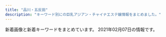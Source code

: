 ```yaml
---
title: "品川・五反田"
description: "キーワード別にの巨乳アジアン・チャイナエステ嬢情報をまとめました。"
---
```


新着画像と新着キーワードをまとめています。
2021年02月07日の情報です。

<DmmAffiliateIns />
<KeywordTable
  shops={
    [
    {
        "name": "\u30e9\u30ad\u30e5\u30a2",
        "url": "http://lacure.link/",
        "keywords": {},
        "station": "\u6238\u8d8a\u9280\u5ea7\u99c5",
        "img_links": [
            "http://lacure.link/images/yuki.jpg",
            "http://lacure.link/images/r5.jpg",
            "http://lacure.link/images/r2.jpg",
            "http://lacure.link/images/g6.jpg",
            "http://lacure.link/images/r3.jpg",
            "http://lacure.link/images/face.png",
            "http://lacure.link/images/left3.png",
            "http://lacure.link/images/top2.jpg",
            "http://lacure.link/images/news.png",
            "http://lacure.link/images/s_staff.png",
            "http://lacure.link/images/g3.jpg",
            "http://lacure.link/images/sayuri.jpg",
            "http://lacure.link/images/r4.jpg",
            "http://lacure.link/images/g1.jpg",
            "http://lacure.link/images/kol.jpg",
            "http://lacure.link/images/asali.jpg",
            "http://lacure.link/images/g5.jpg",
            "http://lacure.link/images/r6.jpg",
            "http://lacure.link/images/g2.jpg",
            "http://lacure.link/images/r1.jpg",
            "http://lacure.link/images/gb01.png",
            "http://lacure.link/images/zi.png",
            "http://lacure.link/images/kiki.jpg",
            "http://lacure.link/images/s1.jpg",
            "http://lacure.link/images/g0.jpg"
        ]
    },
    {
        "img_links": [
            "http://hanagoromo.work/s1.png",
            "http://hanagoromo.work/interior1.jpg",
            "http://hanagoromo.work/b3.jpg",
            "http://hanagoromo.work/main_top.jpg",
            "http://hanagoromo.work/rie1.jpg",
            "http://hanagoromo.work/mio.jpg",
            "http://hanagoromo.work/rina1.jpeg",
            "http://hanagoromo.work/sys.jpg",
            "http://hanagoromo.work/nana2.jpg",
            "http://hanagoromo.work/nana.jpg",
            "http://hanagoromo.work/yumi.jpg",
            "http://hanagoromo.work/staff_t.jpg",
            "http://hanagoromo.work/b1.jpg",
            "http://hanagoromo.work/112.jpg",
            "http://hanagoromo.work/2.jpg",
            "http://hanagoromo.work/yuyu.jpg",
            "http://hanagoromo.work/hitomi.jpg",
            "http://hanagoromo.work/int2.jpg",
            "http://hanagoromo.work/yuna2.jpg",
            "http://hanagoromo.work/3.jpg",
            "http://hanagoromo.work/4.jpg",
            "http://hanagoromo.work/mens-esthe1.png",
            "http://hanagoromo.work/yuna1.jpg",
            "http://hanagoromo.work/ta.png",
            "http://hanagoromo.work/rina2.jpeg",
            "http://hanagoromo.work/head.jpg",
            "http://hanagoromo.work/mio2.jpg",
            "http://hanagoromo.work/nana1.jpg",
            "http://hanagoromo.work/6.jpg",
            "http://hanagoromo.work/interior_t.jpg",
            "http://hanagoromo.work/miyuki1.jpg",
            "http://hanagoromo.work/sayaka.jpg",
            "http://hanagoromo.work/1.jpg",
            "http://hanagoromo.work/ai3.jpg",
            "http://hanagoromo.work/yumi1.jpg",
            "http://hanagoromo.work/hitomi1.jpg",
            "http://hanagoromo.work/hitomi2.jpg",
            "http://hanagoromo.work/tina2.jpg",
            "http://hanagoromo.work/ai2.jpg",
            "http://hanagoromo.work/tina.jpg",
            "http://hanagoromo.work/b2.jpg",
            "http://hanagoromo.work/miyuki.jpg",
            "http://hanagoromo.work/mio1.jpg"
        ],
        "name": "\u82b1\u8863",
        "keywords": {},
        "url": "http://hanagoromo.work/",
        "station": "JR\u4e94\u53cd\u7530\u99c5"
    },
    {
        "station": "JR\u4e94\u53cd\u7530\u99c5\u6771\u53e3",
        "name": "\u8299\u84c9\uff5e\u30d5\u30e8\u30a6\uff5e",
        "img_links": [
            "http://www.relax-fuyou.info/img/sta8.jpg",
            "http://www.relax-fuyou.info/img/st140.jpg",
            "http://www.relax-fuyou.info/img/sta16.jpg",
            "http://www.relax-fuyou.info/img/st7.jpg",
            "http://www.relax-fuyou.info/img/st201.jpg",
            "http://www.relax-fuyou.info/img/sta5.jpg",
            "http://www.relax-fuyou.info/img/top.jpg",
            "http://www.relax-fuyou.info/img/st110.jpg",
            "http://www.relax-fuyou.info/img/sta18.jpg",
            "http://www.relax-fuyou.info/img/st191.jpg",
            "http://www.relax-fuyou.info/img/sta20.jpg",
            "http://www.relax-fuyou.info/img/st17.jpg",
            "http://www.relax-fuyou.info/img/st181.jpg",
            "http://www.relax-fuyou.info/img/st10.jpg",
            "http://www.relax-fuyou.info/img/sta1.jpg",
            "http://www.relax-fuyou.info/img/sta19.jpg",
            "http://www.relax-fuyou.info/img/st11.jpg",
            "http://www.relax-fuyou.info/img/sta15.jpg",
            "http://www.relax-fuyou.info/img/st72.jpg",
            "http://www.relax-fuyou.info/img/st5.jpg",
            "http://www.relax-fuyou.info/img/st8.jpg",
            "http://www.relax-fuyou.info/img/st160.jpg",
            "http://www.relax-fuyou.info/img/st42.jpg",
            "http://www.relax-fuyou.info/img/st141.jpg",
            "http://www.relax-fuyou.info/img/st71.jpg",
            "http://www.relax-fuyou.info/img/st1.jpg",
            "http://www.relax-fuyou.info/img/st41.jpg",
            "http://www.relax-fuyou.info/img/sta17.jpg",
            "http://www.relax-fuyou.info/img/st171.jpg",
            "http://www.relax-fuyou.info/img/st161.jpg",
            "http://www.relax-fuyou.info/img/st150.jpg",
            "http://www.relax-fuyou.info/img/r9.jpg"
        ],
        "url": "http://www.relax-fuyou.info/",
        "keywords": {
            "G": 1,
            "E": 5,
            "90": 2,
            "84": 5,
            "88": 3,
            "C": 3,
            "86": 2,
            "87": 2,
            "D": 5
        }
    },
    {
        "name": "\u6708\u306e\u548c",
        "keywords": {},
        "url": "https://tsukiwa.info/",
        "img_links": [
            "https://tsukiwa.info/img/staff/no_image.jpg",
            "https://tsukiwa.info/img/staff/sara243.jpg",
            "https://tsukiwa.info/img/staff/koko3.jpg",
            "https://tsukiwa.info/img/bar_profile.png",
            "https://tsukiwa.info/img/staff/aya2101.jpg",
            "https://tsukiwa.info/img/akusesu-top0.jpg",
            "https://tsukiwa.info/img/staff/mika05.jpg",
            "https://tsukiwa.info/img/staff/sara242.jpg",
            "https://tsukiwa.info/img/staff/IMG_3569.jpg",
            "https://tsukiwa.info/img/staff/rumi02.jpg",
            "https://tsukiwa.info/img/top_map.jpg",
            "https://tsukiwa.info/img/staff/mimi202012.jpg",
            "https://tsukiwa.info/img/bar_gallery.png",
            "https://tsukiwa.info/img/staff/mimi20202.jpg",
            "https://tsukiwa.info/img/staff/rumi04.jpg",
            "https://tsukiwa.info/img/news3.png",
            "https://tsukiwa.info/img/event/camp03.jpg",
            "https://tsukiwa.info/img/staff/sara244.jpg",
            "https://tsukiwa.info/img/staff_top/20201219_1.jpg",
            "https://tsukiwa.info/img/news1.png",
            "https://tsukiwa.info/img/bar_staff.png",
            "https://tsukiwa.info/img/staff/g12.jpg",
            "https://tsukiwa.info/img/event/20210128.png",
            "https://tsukiwa.info/img/staff/g121.jpg",
            "https://tsukiwa.info/img/pickupGirl.png",
            "https://tsukiwa.info/img/staff/sara241.jpg",
            "https://tsukiwa.info/img/staff/yuri001.jpg",
            "https://tsukiwa.info/img/staff_top/20201219_2.jpg",
            "https://tsukiwa.info/img/QRcode.png",
            "https://tsukiwa.info/img/staff/5AD524C3-384E-48C5-9527-57A24BF6D687.jpeg",
            "https://tsukiwa.info/img/staff/mimi01.jpg",
            "https://www.a-side.com/ad/koko/include/banner/koko_200x40.png"
        ],
        "station": "JR\u4e94\u53cd\u7530\u99c5\u897f\u53e3"
    },
    {
        "url": "http://es-mirei.com/",
        "station": "JR\u4e94\u53cd\u7530\u99c5\u897f\u53e3",
        "img_links": [
            "http://es-mirei.com/staffPhoto/s20180613122502.jpg",
            "http://es-mirei.com/staffPhoto/s20170728165536.jpg",
            "http://es-mirei.com/staffPhoto/s20170911152129.jpg",
            "http://es-mirei.com/images/s3Slider1Images/03.jpg",
            "http://es-mirei.com/images/store/05.jpg",
            "http://es-mirei.com/staffPhoto/s20180209180323.jpg",
            "http://es-mirei.com/images/s3Slider1Images/01.jpg",
            "http://es-mirei.com/images/store/06.jpg",
            "http://es-mirei.com/staffPhoto/b20170911152129.jpg",
            "http://es-mirei.com/staffPhoto/s20170728165256.jpg",
            "http://es-mirei.com/images/store/03.jpg",
            "http://es-mirei.com/staffPhoto/b20170728165302.jpg",
            "http://es-mirei.com/staffPhoto/s20170908125528.jpg",
            "http://es-mirei.com/images/returnStaffBtn.png",
            "http://es-mirei.com/images/noImg.jpg",
            "http://es-mirei.com/images/store/01.jpg",
            "http://es-mirei.com/images/s3Slider1Images/02.jpg",
            "http://es-mirei.com/staffPhoto/s20170911152114.jpg",
            "http://es-mirei.com/staffPhoto/b20170728165536.jpg",
            "http://es-mirei.com/images/store/04.jpg",
            "http://es-mirei.com/staffPhoto/b20170911152114.jpg",
            "http://es-mirei.com/staffPhoto/b20180209180323.jpg",
            "http://es-mirei.com/staffPhoto/b20170908125528.jpg",
            "http://es-mirei.com/images/store/02.jpg",
            "http://es-mirei.com/staffPhoto/b20180613122502.jpg",
            "http://es-mirei.com/staffPhoto/b20170728165256.jpg",
            "http://es-mirei.com/staffPhoto/s20170728165302.jpg"
        ],
        "name": "\u7f8e\u4f36",
        "keywords": {
            "88": 2,
            "85": 2,
            "86": 2,
            "87": 4,
            "E": 8
        }
    },
    {
        "img_links": [
            "http://www.kouroku-este.com/img/staff/aaa/aaa2.jpg",
            "http://www.kouroku-este.com/img/top/listmark1.png",
            "http://www.kouroku-este.com/img/staff/aaa/aaa1.jpg",
            "http://www.kouroku-este.com/img/system/service01.jpg",
            "http://www.kouroku-este.com/img/staff/fff/s-fff2.jpg",
            "http://www.kouroku-este.com/img/system/service02.jpg",
            "http://www.kouroku-este.com/img/staff/eee/s-eee2.jpg",
            "http://www.kouroku-este.com/img/staff/bbb/bbb1.jpg",
            "http://www.kouroku-este.com/img/staff/ccc/ccc2.jpg",
            "http://www.kouroku-este.com/img/menu/info_r.jpg",
            "http://www.kouroku-este.com/img/staff/eee/s-eee1.jpg",
            "http://www.kouroku-este.com/img/staff/fff/s-fff1.jpg",
            "http://www.kouroku-este.com/img/staff/ccc/ccc1.jpg",
            "http://www.kouroku-este.com/img/staff/ggg/ggg1.jpg"
        ],
        "station": "JR\u54c1\u5ddd\u99c5\u9ad8\u8f2a\u53e3",
        "keywords": {
            "C": 15
        },
        "name": "\u5eb7\u7984",
        "url": "http://www.kouroku-este.com/"
    },
    {
        "img_links": [
            "http://www.es-yuduki.com/css/progress03.jpg",
            "http://www.es-yuduki.com/css/progress02.jpg",
            "http://www.es-yuduki.com/css/staff03-b.jpg",
            "http://www.es-yuduki.com/css/staff01-b.jpg",
            "http://www.es-yuduki.com/css/progress05.jpg",
            "http://www.es-yuduki.com/css/nav/change-004.jpg",
            "http://www.es-yuduki.com/css/progress04.jpg",
            "http://www.es-yuduki.com/css/coupon003.jpg",
            "http://www.es-yuduki.com/css/nav/nav-001.jpg",
            "http://www.es-yuduki.com/css/staff01.jpg",
            "http://www.es-yuduki.com/css/progress01.jpg",
            "http://www.es-yuduki.com/css/nav/nav-004.jpg",
            "http://www.es-yuduki.com/css/progress06.jpg",
            "http://www.es-yuduki.com/css/nav/nav-0003.jpg",
            "http://www.es-yuduki.com/css/nav/nav-007.jpg",
            "http://www.es-yuduki.com/css/nav/change-001.jpg",
            "http://www.es-yuduki.com/css/progress07.jpg",
            "http://www.es-yuduki.com/css/nav/change-002.jpg",
            "http://www.es-yuduki.com/css/staff00.jpg",
            "http://www.es-yuduki.com/css/staff02.jpg",
            "http://www.es-yuduki.com/css/nav/change-0003.jpg",
            "http://www.es-yuduki.com/css/staff02-b.jpg",
            "http://www.es-yuduki.com/css/kanban.jpg",
            "http://www.es-yuduki.com/css/nav/change-005.jpg",
            "http://www.es-yuduki.com/css/progress08.jpg",
            "http://www.es-yuduki.com/css/nav/change-006.jpg",
            "http://www.es-yuduki.com/css/nav/nav-005.jpg",
            "http://www.es-yuduki.com/css/nav/change-007.jpg",
            "http://www.es-yuduki.com/css/nav/nav-006.jpg",
            "http://www.es-yuduki.com/css/nav/nav-002.jpg",
            "http://www.es-yuduki.com/css/head.jpg",
            "http://www.es-yuduki.com/css/staff03.jpg",
            "http://www.es-yuduki.com/css/main-top05.png"
        ],
        "url": "http://www.es-yuduki.com/",
        "keywords": {
            "C": 13
        },
        "station": "JR\u4e94\u53cd\u7530\u99c5\u897f\u53e3",
        "name": "\u30de\u30c3\u30b5\u30fc\u30b8\u306e\u5915\u6708"
    },
    {
        "img_links": [],
        "keywords": {},
        "name": "\u30d5\u30ed\u30fc\u30e9",
        "url": "http://f-aroma.info/",
        "station": "JR\u54c1\u5ddd\u99c5\u9ad8\u8f2a\u53e3"
    },
    {
        "img_links": [
            "http://www.kenkou-house.info/img/s4.jpg",
            "http://www.kenkou-house.info/img/s7.jpg",
            "http://www.kenkou-house.info/img/s.png",
            "http://www.kenkou-house.info/img/play.png",
            "http://www.kenkou-house.info/img/s33.jpg",
            "http://www.kenkou-house.info/img/s14.jpg",
            "http://www.kenkou-house.info/img/m3.png",
            "http://www.kenkou-house.info/img/s12.jpg",
            "http://www.kenkou-house.info/img/body-.png",
            "http://www.kenkou-house.info/img/bottmo-ritght.png",
            "http://www.kenkou-house.info/img/s20.jpg",
            "http://www.kenkou-house.info/img/s16.jpg",
            "http://www.kenkou-house.info/img/s22.jpg",
            "http://www.kenkou-house.info/img/s17.jpg",
            "http://www.kenkou-house.info/img/s15.jpg",
            "http://www.kenkou-house.info/img/Himawari_200_40.png",
            "http://www.kenkou-house.info/img/s91.jpg",
            "http://www.kenkou-house.info/img/m4.png",
            "http://www.kenkou-house.info/img/s11.jpg",
            "http://www.kenkou-house.info/img/Himawari_468_60.png",
            "http://www.kenkou-house.info/img/m8.png",
            "http://www.kenkou-house.info/img/Himawari_160_45.png",
            "http://www.kenkou-house.info/img/m1.png",
            "http://www.kenkou-house.info/img/m5.png",
            "http://www.kenkou-house.info/img/Himawari_88_31.png",
            "http://www.kenkou-house.info/img/m7.png",
            "http://www.kenkou-house.info/img/bottmo-left.png",
            "http://www.kenkou-house.info/img/s13.jpg",
            "http://www.kenkou-house.info/img/head.png",
            "http://www.kenkou-house.info/img/m2.png",
            "http://www.kenkou-house.info/img/s21.jpg",
            "http://www.kenkou-house.info/img/m6.png",
            "http://www.kenkou-house.info/img/s61.jpg",
            "http://www.kenkou-house.info/img/s1.jpg",
            "http://www.kenkou-house.info/img/door.png"
        ],
        "station": "JR\u4e94\u53cd\u7530\u99c5\u6771\u53e3",
        "keywords": {
            "C": 8
        },
        "name": "\u3072\u307e\u308f\u308a",
        "url": "http://www.kenkou-house.info/"
    },
    {
        "keywords": {},
        "name": "\u7d2b\u306e\u8776",
        "url": "http://p-fly.work/",
        "img_links": [
            "http://p-fly.work/staff/kiki.jpg",
            "http://p-fly.work/images/sys4.png",
            "http://p-fly.work/images/1.jpg",
            "http://p-fly.work/images/12.jpg",
            "http://p-fly.work/images/mobile.jpg",
            "http://p-fly.work/images/sys1.jpg",
            "http://p-fly.work/images/line.png",
            "http://p-fly.work/images/int2.png",
            "http://p-fly.work/images/ac1.jpg",
            "http://p-fly.work/images/news.jpg",
            "http://p-fly.work/img/sara1.jpg",
            "http://p-fly.work/staff/sara.jpg",
            "http://p-fly.work/images/b2.jpg",
            "http://p-fly.work/images/tr.jpg",
            "http://p-fly.work/images/head.png",
            "http://p-fly.work/staff/yuyu.jpg",
            "http://p-fly.work/images/staff_t.png",
            "http://p-fly.work/images/interior_t.png",
            "http://p-fly.work/staff/mai.jpg",
            "http://p-fly.work/images/b1.jpg",
            "http://p-fly.work/img/yuyu1.jpg",
            "http://p-fly.work/images/9.jpg",
            "http://p-fly.work/images/sys3.jpg",
            "http://p-fly.work/img/mai1.jpg",
            "http://p-fly.work/images/sys2.jpg",
            "http://p-fly.work/images/7.jpg",
            "http://p-fly.work/images/int1.jpg",
            "http://p-fly.work/img/kiki1.jpg",
            "http://p-fly.work/images/b3.jpg"
        ],
        "station": "JR\u4e94\u53cd\u7530\u99c5\u897f\u53e3"
    },
    {
        "img_links": [
            "http://hi-msg.com/tonpoh/images/l.png",
            "http://hi-msg.com/tonpoh/images/p-8-1.jpg",
            "http://hi-msg.com/tonpoh/images/ll.png",
            "http://hi-msg.com/tonpoh/images/p-8.jpg",
            "http://hi-msg.com/tonpoh/images/s8.png",
            "http://hi-msg.com/tonpoh/images/p-11-1.jpg",
            "http://hi-msg.com/tonpoh/images/fla-1.png",
            "http://hi-msg.com/tonpoh/images/fla-3.png",
            "http://hi-msg.com/tonpoh/images/p-2.jpg",
            "http://hi-msg.com/tonpoh/images/tit-staff.png",
            "http://hi-msg.com/tonpoh/images/tit-sys.png",
            "http://hi-msg.com/tonpoh/images/p-4.jpg",
            "http://hi-msg.com/tonpoh/images/p-12-1.jpg",
            "http://hi-msg.com/tonpoh/images/botton.png",
            "http://hi-msg.com/tonpoh/images/fla.png",
            "http://hi-msg.com/tonpoh/images/p-11.jpg",
            "http://hi-msg.com/tonpoh/images/p-7-1.jpg",
            "http://hi-msg.com/tonpoh/images/p-13-1.jpg",
            "http://hi-msg.com/tonpoh/images/p-10.jpg",
            "http://hi-msg.com/tonpoh/images/p-9.jpg",
            "http://hi-msg.com/tonpoh/images/p-5.jpg",
            "http://hi-msg.com/tonpoh/images/line.png",
            "http://hi-msg.com/tonpoh/images/p-10-1.jpg",
            "http://hi-msg.com/tonpoh/images/p-1.jpg",
            "http://hi-msg.com/tonpoh/images/p-14-1.jpg",
            "http://hi-msg.com/tonpoh/images/s9.png",
            "http://hi-msg.com/tonpoh/images/p-13.jpg",
            "http://hi-msg.com/tonpoh/images/s5.png",
            "http://hi-msg.com/tonpoh/images/p-6.jpg",
            "http://hi-msg.com/tonpoh/images/no.png",
            "http://hi-msg.com/tonpoh/images/p-14.jpg",
            "http://hi-msg.com/tonpoh/images/p-7.jpg",
            "http://hi-msg.com/tonpoh/images/p-0.jpg",
            "http://hi-msg.com/tonpoh/images/s1.png",
            "http://hi-msg.com/tonpoh/images/p-9-1.jpg",
            "http://hi-msg.com/tonpoh/images/p-6-1.jpg",
            "http://hi-msg.com/tonpoh/images/p-12.jpg",
            "http://hi-msg.com/tonpoh/images/s6.png",
            "http://hi-msg.com/tonpoh/images/s4.jpg"
        ],
        "keywords": {},
        "station": "JR\u4e94\u53cd\u7530\u99c5\u897f\u53e3",
        "name": "\u30c8\u30f3\u30dd\u30fc",
        "url": "http://hi-msg.com/tonpoh/"
    },
    {
        "name": "\u9577\u697d",
        "url": "https://www.a-side.com/chouraku/",
        "station": "JR\u4e94\u53cd\u7530\u99c5\u897f\u53e3",
        "keywords": {
            "\u4e73": 1,
            "\u5de8\u4e73": 1,
            "C": 1
        },
        "img_links": [
            "https://static.a-side.com/photo/shop/35298/list.jpg",
            "https://static.a-side.com/photo/shop/35086/list.jpg",
            "https://img.a-side.com/photo/digicame/20210127/31406_02.jpg",
            "https://static.a-side.com/photo/shop/34907/list.jpg",
            "https://static.a-side.com/photo/shop/34965/list.jpg",
            "https://www.a-side.com/include/img/top/button_twitter.png",
            "https://img.a-side.com/photo/digicame/20210128/31388_01.jpg",
            "https://www.a-side.com/chouraku/staff/ayaka/index.jpg",
            "https://static.a-side.com/photo/shop/31695/list.jpg",
            "https://www.a-side.com/chouraku/images/ticket.jpg",
            "https://img.a-side.com/photo/premium/20210201/35215_01_top1.jpg",
            "https://www.a-side.com/chouraku/staff/mina/index.jpg",
            "https://img.a-side.com/photo/digicame/20210127/31406_03.jpg",
            "https://www.a-side.com/chouraku/staff/rika/index.jpg",
            "https://www.a-side.com/chouraku/staff/yumi/index.jpg",
            "https://img.a-side.com/photo/premium/20210126/18614_01_sp.jpg",
            "https://img.a-side.com/photo/premium/20210128/33649_01_sp.jpg",
            "https://img.a-side.com/photo/digicame/20210129/29625_02.jpg",
            "https://www.a-side.com/chouraku/staff/yuyu/index.jpg",
            "https://img.a-side.com/photo/digicame/20210125/31404_02.jpg",
            "https://static.a-side.com/photo/shop/16032/list.jpg",
            "https://www.a-side.com/chouraku/staff/mifi/index.jpg",
            "https://www.a-side.com/chouraku/staff/miki/index.jpg",
            "https://static.a-side.com/photo/shop/35132/list.jpg",
            "https://static.a-side.com/photo/shop/35215/list.jpg",
            "https://www.a-side.com/chouraku/staff/yui/index.jpg",
            "https://img.a-side.com/photo/digicame/20210125/25065_02.jpg",
            "https://img.a-side.com/photo/premium/20210125/34965_01_sp.jpg",
            "https://img.a-side.com/photo/koko/30430/thumb.jpg",
            "https://static.a-side.com/photo/shop/35020/list.jpg",
            "https://img.a-side.com/photo/digicame/20210129/29625_03.jpg",
            "https://img.a-side.com/photo/digicame/20210125/15122_02.jpg",
            "https://www.a-side.com/chouraku/staff/miho/index.jpg",
            "https://img.a-side.com/photo/index/20210101/34669.jpg",
            "https://www.a-side.com/chouraku/staff/yui2/index.jpg",
            "https://www.a-side.com/chouraku/staff/coco/index.jpg",
            "https://img.a-side.com/photo/koko/24050/thumb.jpg",
            "https://img.a-side.com/photo/digicame/20210129/29625_01.jpg",
            "https://img.a-side.com/photo/digicame/20210129/12823_02.jpg",
            "https://img.a-side.com/photo/premium/20210205/30430_01_top1.jpg",
            "https://www.a-side.com/chouraku/staff/ayumi/index.jpg",
            "https://static.a-side.com/photo/shop/35000/list.jpg",
            "https://static.a-side.com/photo/shop/34768/list.jpg",
            "https://static.a-side.com/photo/shop/33708/list.jpg",
            "https://static.a-side.com/photo/shop/34961/list.jpg",
            "https://static.a-side.com/photo/shop/30430/list.jpg",
            "https://www.a-side.com/chouraku/staff/mayumi/index.jpg",
            "https://www.a-side.com/chouraku/staff/yuna/index.jpg",
            "https://img.a-side.com/photo/koko/34965/thumb.jpg",
            "https://www.a-side.com/chouraku/staff/mika/index.jpg",
            "https://www.a-side.com/chouraku/images/info/photo02.jpg",
            "https://www.a-side.com/chouraku/images/covergirl.jpg",
            "https://www.a-side.com/chouraku/images/info/photo01.jpg",
            "https://static.a-side.com/photo/shop/33796/list.jpg",
            "https://img.a-side.com/photo/premium/20210122/27898_01_top2.jpg",
            "https://static.a-side.com/photo/shop/34669/list.jpg",
            "https://static.a-side.com/photo/shop/35018/list.jpg",
            "https://www.a-side.com/chouraku/images/line.jpg",
            "https://img.a-side.com/photo/premium/20210205/30430_01_top2.jpg",
            "https://www.a-side.com/chouraku/staff/yuu/index.jpg",
            "https://static.a-side.com/photo/shop/34847/list.jpg",
            "https://www.a-side.com/chouraku/staff/aya/index.jpg",
            "https://www.a-side.com/chouraku/images/coupon/info.png",
            "https://static.a-side.com/photo/shop/34660/list.jpg",
            "https://static.a-side.com/photo/shop/24050/list.jpg",
            "https://www.a-side.com/chouraku/staff/yuki/index.jpg",
            "https://img.a-side.com/photo/weekly/20210205/top.jpg",
            "https://www.a-side.com/chouraku/images/top-info201812.jpg",
            "https://www.a-side.com/chouraku/staff/moe/index.jpg",
            "https://www.a-side.com/chouraku/images/moved.jpg",
            "https://www.a-side.com/chouraku/staff/mimi/index.jpg",
            "https://www.a-side.com/chouraku/staff/ai/index.jpg",
            "https://img.a-side.com/photo/koko/31363/thumb.jpg",
            "https://www.a-side.com/chouraku/images/info/photo03.jpg",
            "https://img.a-side.com/photo/premium/20210127/34669_01_sp.jpg",
            "https://img.a-side.com/photo/digicame/20210129/29625_04.jpg",
            "https://static.a-side.com/photo/shop/34987/list.jpg",
            "https://static.a-side.com/photo/shop/35167/list.jpg",
            "https://www.a-side.com/chouraku/staff/sayuri/index.jpg",
            "https://static.a-side.com/photo/shop/33596/list.jpg",
            "https://www.a-side.com/chouraku/staff/yuri/index.jpg",
            "https://www.a-side.com/chouraku/staff/aiko/index.jpg",
            "https://static.a-side.com/photo/shop/34272/list.jpg",
            "https://img.a-side.com/photo/digicame/20210127/20991_04.jpg",
            "https://img.a-side.com/photo/premium/20210201/35215_01_top2.jpg",
            "https://www.a-side.com/chouraku/staff/ami/index.jpg",
            "https://www.a-side.com/chouraku/staff/emi/index.jpg",
            "https://img.a-side.com/photo/premium/20210122/27898_01_top1.jpg",
            "https://www.a-side.com/chouraku/images/info/photo04.jpg",
            "https://www.a-side.com/chouraku/images/coupon/presented.png",
            "https://static.a-side.com/photo/shop/33915/list.jpg"
        ]
    },
    {
        "img_links": [
            "http://gotanda.pepper.jp/20151109231038834554.jpg",
            "http://gotanda.pepper.jp/m048.png",
            "http://gotanda.pepper.jp/m049.png",
            "http://gotanda.pepper.jp/gotanda001.jpg",
            "http://gotanda.pepper.jp/m173.jpg",
            "http://gotanda.pepper.jp/1-01.png",
            "http://gotanda.pepper.jp/m02272.jpg"
        ],
        "url": "http://gotanda.pepper.jp/",
        "name": "\u4e94\u53cd\u7530\u30e1\u30c7\u30a3\u30ab\u30eb\u30a8\u30f3",
        "keywords": {},
        "station": "JR\u4e94\u53cd\u7530\u99c5\u897f\u53e3"
    }
]
}
/>
<DmmAffiliateScript />
